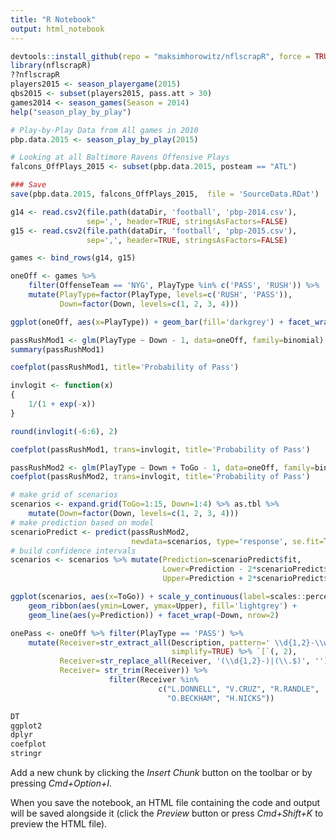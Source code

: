 ```yaml
---
title: "R Notebook"
output: html_notebook
---
```



```r
devtools::install_github(repo = "maksimhorowitz/nflscrapR", force = TRUE)
library(nflscrapR)
??nflscrapR
players2015 <- season_playergame(2015)
qbs2015 <- subset(players2015, pass.att > 30)
games2014 <- season_games(Season = 2014)
help("season_play_by_play")

# Play-by-Play Data from All games in 2010
pbp.data.2015 <- season_play_by_play(2015)

# Looking at all Baltimore Ravens Offensive Plays 
falcons_OffPlays_2015 <- subset(pbp.data.2015, posteam == "ATL")

### Save
save(pbp.data.2015, falcons_OffPlays_2015,  file = 'SourceData.RDat')

```


```r
g14 <- read.csv2(file.path(dataDir, 'football', 'pbp-2014.csv'), 
                 sep=',', header=TRUE, stringsAsFactors=FALSE)
g15 <- read.csv2(file.path(dataDir, 'football', 'pbp-2015.csv'), 
                 sep=',', header=TRUE, stringsAsFactors=FALSE)

games <- bind_rows(g14, g15)

oneOff <- games %>%
    filter(OffenseTeam == 'NYG', PlayType %in% c('PASS', 'RUSH')) %>%
    mutate(PlayType=factor(PlayType, levels=c('RUSH', 'PASS')), 
           Down=factor(Down, levels=c(1, 2, 3, 4)))

ggplot(oneOff, aes(x=PlayType)) + geom_bar(fill='darkgrey') + facet_wrap(~Down)

passRushMod1 <- glm(PlayType ~ Down - 1, data=oneOff, family=binomial)
summary(passRushMod1)

coefplot(passRushMod1, title='Probability of Pass')

invlogit <- function(x)
{
    1/(1 + exp(-x))
}

round(invlogit(-6:6), 2)

coefplot(passRushMod1, trans=invlogit, title='Probability of Pass')

passRushMod2 <- glm(PlayType ~ Down + ToGo - 1, data=oneOff, family=binomial)
coefplot(passRushMod2, trans=invlogit, title='Probability of Pass')

# make grid of scenarios
scenarios <- expand.grid(ToGo=1:15, Down=1:4) %>% as.tbl %>% 
    mutate(Down=factor(Down, levels=c(1, 2, 3, 4)))
# make prediction based on model
scenarioPredict <- predict(passRushMod2, 
                           newdata=scenarios, type='response', se.fit=TRUE)
# build confidence intervals
scenarios <- scenarios %>% mutate(Prediction=scenarioPredict$fit, 
                                  Lower=Prediction - 2*scenarioPredict$se.fit,
                                  Upper=Prediction + 2*scenarioPredict$se.fit)

ggplot(scenarios, aes(x=ToGo)) + scale_y_continuous(label=scales::percent) +
    geom_ribbon(aes(ymin=Lower, ymax=Upper), fill='lightgrey') +
    geom_line(aes(y=Prediction)) + facet_wrap(~Down, nrow=2)

onePass <- oneOff %>% filter(PlayType == 'PASS') %>%
    mutate(Receiver=str_extract_all(Description, pattern=' \\d{1,2}-\\w\\.\\w+( |\\.)',
                                    simplify=TRUE) %>% `[`(, 2), 
           Receiver=str_replace_all(Receiver, '(\\d{1,2}-)|(\\.$)', ''), 
           Receiver= str_trim(Receiver)) %>% 
                      filter(Receiver %in% 
                                 c("L.DONNELL", "V.CRUZ", "R.RANDLE", 
                                   "O.BECKHAM", "H.NICKS"))

DT
ggplot2
dplyr
coefplot
stringr

```

Add a new chunk by clicking the *Insert Chunk* button on the toolbar or by pressing *Cmd+Option+I*.

When you save the notebook, an HTML file containing the code and output will be saved alongside it (click the *Preview* button or press *Cmd+Shift+K* to preview the HTML file).
